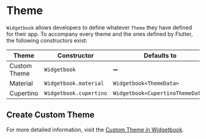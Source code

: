 # Theme

`Widgetbook` allows developers to define whatever `Theme` they have defined for their app.
To accompany every theme and the ones defined by Flutter, the following constructors
exist:

| Theme        | Constructor            | Defaults to                      |
| ------------ | ---------------------- | -------------------------------- |
| Custom Theme | `Widgetbook`           | ➖                               |
| Material     | `Widgetbook.material`  | `Widgetbook<ThemeData>`          |
| Cupertino    | `Widgetbook.cupertino` | `Widgetbook<CupertinoThemeData>` |

## Create Custom Theme

For more detailed information, visit the
[Custom Theme in Widgetbook](/cookbook/custom-theme).
